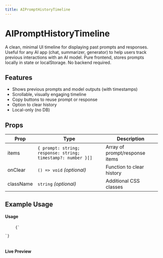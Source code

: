 ```yaml
---
title: AIPromptHistoryTimeline
---
```



# AIPromptHistoryTimeline

A clean, minimal UI timeline for displaying past prompts and responses. Useful for any AI app (chat, summarizer, generator) to help users track previous interactions with an AI model. Pure frontend, stores prompts locally in state or localStorage. No backend required.

## Features
- Shows previous prompts and model outputs (with timestamps)
- Scrollable, visually engaging timeline
- Copy buttons to reuse prompt or response
- Option to clear history
- Local-only (no DB)

## Props

| Prop      | Type                                                                 | Description                                 |
|-----------|----------------------------------------------------------------------|---------------------------------------------|
| items     | `{ prompt: string; response: string; timestamp?: number }[]`         | Array of prompt/response items              |
| onClear   | `() => void` _(optional)_                                            | Function to clear history                   |
| className | `string` _(optional)_                                                | Additional CSS classes                      |

## Example Usage

<div className="mb-8">
  <h4 className="font-semibold mb-2">Usage</h4>
  <pre className="bg-neutral-900 text-neutral-100 rounded-lg p-4 overflow-x-auto text-sm">
    <code>{`
<AIPromptHistoryTimeline 
  items={[
    { prompt: "Summarize this article", response: "Here's the summary...", timestamp: 1716649132 },
    { prompt: "Translate this", response: "Voici la traduction..." }
  ]}
/>
`}</code>
  </pre>
</div>

<div className="mb-8">
  <h4 className="font-semibold mb-2">Live Preview</h4>
  <div className="bg-white dark:bg-neutral-950 border border-neutral-200 dark:border-neutral-800 rounded-lg p-6 shadow-sm">
    <AIPromptHistoryTimelineExample />
  </div>
</div> 